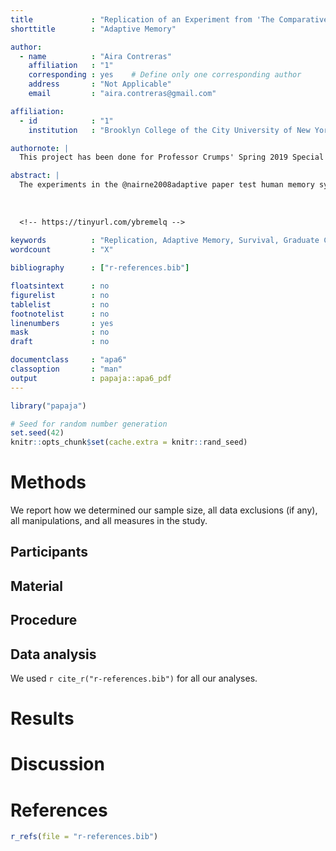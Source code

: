 ```yaml
---
title             : "Replication of an Experiment from 'The Comparative Value of Survival Processing'"
shorttitle        : "Adaptive Memory"

author: 
  - name          : "Aira Contreras"
    affiliation   : "1"
    corresponding : yes    # Define only one corresponding author
    address       : "Not Applicable"
    email         : "aira.contreras@gmail.com"

affiliation:
  - id            : "1"
    institution   : "Brooklyn College of the City University of New York"

authornote: |
  This project has been done for Professor Crumps' Spring 2019 Special Topics in Experimental Psychology Pscy. 7709G.

abstract: |
  The experiments in the @nairne2008adaptive paper test human memory systems in survival and non-survival conditions in an effort to determine if one yields measurably better recollection from participants. Participants were asked to rate words in conditions that produce excellent retention including conditions that had words related to pleasantness, imagery, and self reference. Previous experiments have suggested that participants show superior memory when words  were related to survival conditions. The researchers suggest that this may be a result of fitness advantages accrued in the ancestral past. The goal of this exercise is to replicate on of the experiments presented in the [@nairne2008adaptive] paper and determine if the results were similar or even the same. The analysis will be done via the Rstudio software. I was able to [successfully/not successfully] replication the experiment.
  
  
  
  <!-- https://tinyurl.com/ybremelq -->
  
keywords          : "Replication, Adaptive Memory, Survival, Graduate Class"
wordcount         : "X"

bibliography      : ["r-references.bib"]

floatsintext      : no
figurelist        : no
tablelist         : no
footnotelist      : no
linenumbers       : yes
mask              : no
draft             : no

documentclass     : "apa6"
classoption       : "man"
output            : papaja::apa6_pdf
---
```


```r
library("papaja")
```

```r
# Seed for random number generation
set.seed(42)
knitr::opts_chunk$set(cache.extra = knitr::rand_seed)
```



# Methods
We report how we determined our sample size, all data exclusions (if any), all manipulations, and all measures in the study. <!-- 21-word solution (Simmons, Nelson & Simonsohn, 2012; retrieved from http://ssrn.com/abstract=2160588) -->

## Participants

## Material

## Procedure


## Data analysis
We used `r cite_r("r-references.bib")` for all our analyses.


# Results



# Discussion


\newpage

# References
```r
r_refs(file = "r-references.bib")

```

\begingroup
\setlength{\parindent}{-0.5in}
\setlength{\leftskip}{0.5in}

<div id = "refs"></div>
\endgroup

